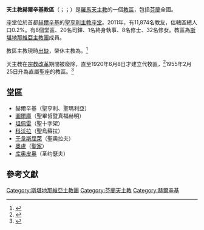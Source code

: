 {{Refimprove|time=2019-08-14T15:59:04+00:00}}
{{Infobox Roman Catholic diocese 
|name= 赫爾辛基
|jurisdiction=教區
|latin =Dioecesis Helsinkiensis
|image =  Saint Henry's Cathedral Helsinki.jpg
|caption = 聖亨利座堂
|location = [[芬蘭|芬蘭]] 
|territory = 
|population =  
|rite = [[罗马礼|罗马礼]]
|patron =  
|province = （[[聖座|聖座]]直轄）
|established = 1955年 
|cathedral = [[聖亨利主教座堂|聖亨利主教座堂]]
|co-cathedral = 
|leadership = 主教
|website = https://www.katolinen.net/
|pope = {{incumbent pope}} 
|ordinary = （[[教座出缺|教座出缺]]）
|coadjutor bishop = 
|auxiliary = 
|emeritus = {{link-en|泰姆·西波|Teemu Sippo}}
}}
'''天主教赫爾辛基教區'''（{{lang-la|Dioecesis Helsinkiensis}}；{{lang-fi|Helsingin hiippakunta}}；{{lang-sv|Helsingfors romersk-katolska stift}}）是[[羅馬天主教|羅馬天主教]]的一個[[教區|教區]]，包括[[芬蘭|芬蘭]]全國。

座堂位於首都[[赫爾辛基|赫爾辛基]]的[[聖亨利主教座堂|聖亨利主教座堂]]。2011年，有11,874名教友，估轄區總人口0.2%。有8個堂區、20名司鐸、1名終身執事、8名修士、32名修女。教區為[[斯堪地那維亞主教團|斯堪地那維亞主教團]]成員。

教區主教現時[[教座出缺|出缺]]，榮休主教為{{link-en|泰姆·西波|Teemu Sippo}}。<ref>{{cite press release |title=Resignations and Appointments, 20.05.2019 |url=https://press.vatican.va/content/salastampa/en/bollettino/pubblico/2019/05/20/190520b.html |publisher=Holy See Press Office |accessdate=2019-08-14 |archiveurl=https://web.archive.org/web/20190814154509/https://press.vatican.va/content/salastampa/en/bollettino/pubblico/2019/05/20/190520b.html |archivedate=2019-08-14 |language=en |date=2019-05-20 |dead-url=no }}</ref>

天主教在[[宗教改革|宗教改革]]期間被廢除，直至1920年6月8日才建立代牧區，<ref>{{cite journal
|journal=[[宗座公報|宗座公報]]
|publisher=梵蒂岡出版社
|date=1920年
|volume=12
|title=''Inter alias''
|page=286-289
|url=http://www.vatican.va/archive/aas/documents/AAS%2012%20%5B1920%5D%20-%20ocr.pdf
|access-date=2014-09-15
|archive-date=2016-03-03
|archive-url=https://web.archive.org/web/20160303191243/http://www.vatican.va/archive/aas/documents/AAS%2012%20%5B1920%5D%20-%20ocr.pdf
|dead-url=no
}}</ref>1955年2月25日升為直屬聖座的教區。<ref>{{cite journal
|journal=[[宗座公報|宗座公報]]
|publisher=梵蒂岡出版社
|date=1955年
|volume=47
|title=''Evangelii paginae''
|page=483-485
|url=http://www.vatican.va/archive/aas/documents/AAS%2047%20%5B1955%5D%20-%20ocr.pdf
|access-date=2014-09-15
|archive-date=2020-02-02
|archive-url=https://web.archive.org/web/20200202032807/http://www.vatican.va/archive/aas/documents/AAS%2047%20%5B1955%5D%20-%20ocr.pdf
|dead-url=no
}}</ref>

==堂區==
*赫爾辛基（聖亨利、聖瑪利亞）
*[[圖爾庫|圖爾庫]]（聖畢哲暨真福赫明）
*[[坦佩雷|坦佩雷]]（聖十字架）
*[[科沃拉|科沃拉]]（聖烏蘇拉）
*[[于韋斯屈萊|于韋斯屈萊]]（聖奧拉夫）
*[[奧盧|奧盧]]（[[纳匝勒的圣家堂|聖家]]）
*[[库奥皮奥|库奥皮奥]]（圣约瑟夫）

==參考文獻==
{{reflist}}

{{斯堪地那維亞天主教教區}}
[[Category:斯堪地那維亞主教團|Category:斯堪地那維亞主教團]]
[[Category:芬蘭天主教|Category:芬蘭天主教]]
[[Category:赫爾辛基|Category:赫爾辛基]]